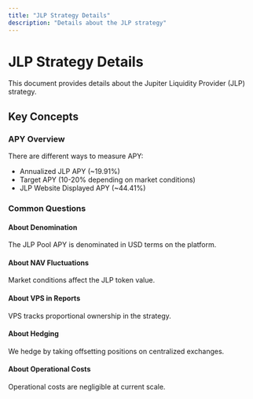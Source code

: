 ```yaml
---
title: "JLP Strategy Details"
description: "Details about the JLP strategy"
---
```


# JLP Strategy Details

This document provides details about the Jupiter Liquidity Provider (JLP) strategy.

## Key Concepts

### APY Overview

There are different ways to measure APY:

- Annualized JLP APY (~19.91%)
- Target APY (10-20% depending on market conditions)
- JLP Website Displayed APY (~44.41%)

### Common Questions

#### About Denomination
The JLP Pool APY is denominated in USD terms on the platform.

#### About NAV Fluctuations
Market conditions affect the JLP token value.

#### About VPS in Reports
VPS tracks proportional ownership in the strategy.

#### About Hedging
We hedge by taking offsetting positions on centralized exchanges.

#### About Operational Costs
Operational costs are negligible at current scale.